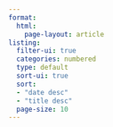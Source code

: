 ```yaml
---
format: 
  html:
    page-layout: article
listing:
  filter-ui: true
  categories: numbered
  type: default
  sort-ui: true
  sort:
  - "date desc"
  - "title desc"
  page-size: 10
---
```


```{=html}
<!-- Place JavaScript at the end of the document to ensure elements have been loaded -->
<script>
document.addEventListener("DOMContentLoaded", function(event) {
  var links = document.querySelectorAll('.quarto-post.image-right .body a');
  links.forEach(function(link) {
    link.setAttribute('target', '_parent');
  });
});
</script>
```
